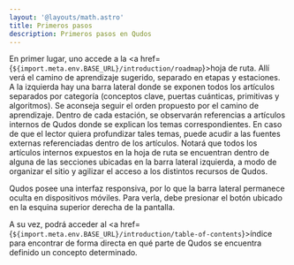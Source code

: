 ```yaml
---
layout: '@layouts/math.astro'
title: Primeros pasos
description: Primeros pasos en Qudos
---
```



En primer lugar, uno accede a la <a href={`${import.meta.env.BASE_URL}/introduction/roadmap`}>hoja de ruta</a>. Allí verá el camino de aprendizaje sugerido, separado en etapas y estaciones. A la izquierda hay una barra lateral donde se exponen todos los artículos separados por categoría (conceptos clave, puertas cuánticas, primitivas y algoritmos). Se aconseja seguir el orden propuesto por el camino de aprendizaje. Dentro de cada estación, se observarán referencias a artículos internos de Qudos donde se explican los temas correspondientes. En caso de que el lector quiera profundizar tales temas, puede acudir a las fuentes externas referenciadas dentro de los artículos. Notará que todos los artículos internos expuestos en la hoja de ruta se encuentran dentro de alguna de las secciones ubicadas en la barra lateral izquierda, a modo de organizar el sitio y agilizar el acceso a los distintos recursos de Qudos.

<Aside>
Qudos posee una interfaz responsiva, por lo que la barra lateral permanece oculta en dispositivos móviles. Para verla, debe presionar el botón ubicado en la esquina superior derecha de la pantalla.
</Aside>

A su vez, podrá acceder al <a href={`${import.meta.env.BASE_URL}/introduction/table-of-contents`}>índice</a> para encontrar de forma directa en qué parte de Qudos se encuentra definido un concepto determinado.
